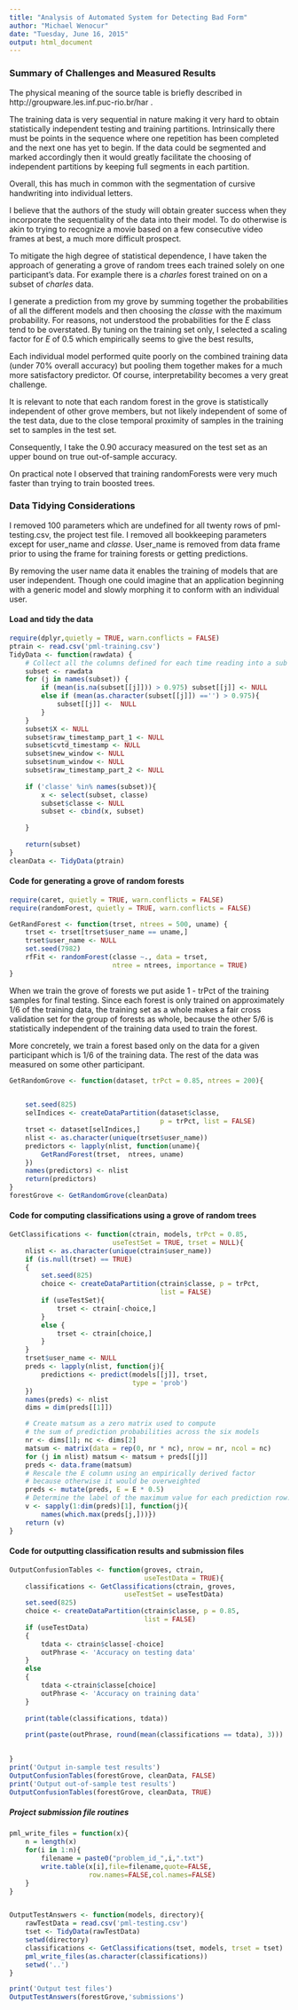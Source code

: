 ```yaml
---
title: "Analysis of Automated System for Detecting Bad Form"
author: "Michael Wenocur"
date: "Tuesday, June 16, 2015"
output: html_document
---
```

### Summary of Challenges and Measured Results
The physical meaning of the source table is briefly described in
http://groupware.les.inf.puc-rio.br/har .

The training data is very sequential in nature making it very hard to obtain statistically independent testing and training partitions. Intrinsically there must be points in the sequence where one repetition has been completed and the next one has yet to begin. If the data could be segmented and marked accordingly then it would greatly facilitate the choosing of independent partitions by keeping full segments in each partition.

Overall, this has much in common with the segmentation of cursive handwriting into individual letters.

I believe that the authors of the study will obtain greater success when they incorporate the sequentiality of the data into their model. To do otherwise is akin to trying to recognize a movie based on a few consecutive video frames at best, a much more difficult prospect.

To mitigate the high degree of statistical dependence, I have taken the approach of generating a grove of random trees each trained solely on one participant's data. For example there is a _charles_ forest trained on on a subset of _charles_ data. 

I generate a prediction from my grove by summing together the probabilities of all the different models and then choosing the _classe_ with the maximum probability. For reasons, not understood the probabilities for the _E_ class tend to be overstated. By tuning on the training set only, I selected a scaling factor for _E_ of 0.5 which empirically seems to give the best results,

Each individual model performed quite poorly on the combined training data (under 70% overall accuracy) but pooling them together makes for a much more satisfactory predictor. Of course, interpretability becomes a very great challenge.

It is relevant to note that each random forest in the grove is statistically independent of other grove members, but not likely independent of some of the test data, due to the close temporal proximity of samples in the training set to samples in the test set. 

Consequently, I take the 0.90 accuracy measured on the test set as an upper bound on true out-of-sample accuracy.

On practical note I observed that training randomForests were very much faster than trying to train boosted trees.

### Data Tidying Considerations
I removed 100 parameters which are undefined for all twenty rows of
pml-testing.csv, the project test file. I removed all bookkeeping parameters except for user\_name and _classe_. User\_name is removed from data frame prior to using the frame for training forests or getting predictions. 

By removing the user name data it enables the training of models that are user independent. Though one could imagine that an application beginning with a generic model and slowly morphing it to conform with an individual user.

#### Load and tidy the data

```r
require(dplyr,quietly = TRUE, warn.conflicts = FALSE)
ptrain <- read.csv('pml-training.csv')
TidyData <- function(rawdata) {
    # Collect all the columns defined for each time reading into a sub table
    subset <- rawdata
    for (j in names(subset)) {
        if (mean(is.na(subset[[j]])) > 0.975) subset[[j]] <- NULL
        else if (mean(as.character(subset[[j]]) =='') > 0.975){
            subset[[j]] <-  NULL
        }
    }
    subset$X <- NULL
    subset$raw_timestamp_part_1 <- NULL
    subset$cvtd_timestamp <- NULL
    subset$new_window <- NULL
    subset$num_window <- NULL
    subset$raw_timestamp_part_2 <- NULL
    
    if ('classe' %in% names(subset)){
        x <- select(subset, classe)
        subset$classe <- NULL
        subset <- cbind(x, subset)
        
    }
    
    return(subset)
}
cleanData <- TidyData(ptrain)
```

#### Code for generating a grove of random forests
```r
require(caret, quietly = TRUE, warn.conflicts = FALSE)
require(randomForest, quietly = TRUE, warn.conflicts = FALSE)

GetRandForest <- function(trset, ntrees = 500, uname) {
    trset <- trset[trset$user_name == uname,]
    trset$user_name <- NULL
    set.seed(7982)
    rfFit <- randomForest(classe ~., data = trset, 
                          ntree = ntrees, importance = TRUE)
}
```
When we train the grove of forests we put aside 1 - trPct of the training samples for final testing. Since each forest is only trained on approximately 1/6 of the training data, the training set
as a whole makes a fair cross validation set for the
group of forests as whole, because the other 5/6 is statistically
independent of the training data used to train the forest. 

More concretely, we train a forest based only on the data for a given participant which is 1/6 of the training data. The rest of the data was measured on some other participant.
```r
GetRandomGrove <- function(dataset, trPct = 0.85, ntrees = 200){

    
    set.seed(825)
    selIndices <- createDataPartition(dataset$classe,
                                      p = trPct, list = FALSE)
    trset <- dataset[selIndices,]
    nlist <- as.character(unique(trset$user_name))
    predictors <- lapply(nlist, function(uname){
        GetRandForest(trset,  ntrees, uname)
    })
    names(predictors) <- nlist
    return(predictors)
}
forestGrove <- GetRandomGrove(cleanData)
```

#### Code for computing classifications using a grove of random trees
```r
GetClassifications <- function(ctrain, models, trPct = 0.85, 
                          useTestSet = TRUE, trset = NULL){
    nlist <- as.character(unique(ctrain$user_name))
    if (is.null(trset) == TRUE)
    {
        set.seed(825)
        choice <- createDataPartition(ctrain$classe, p = trPct,
                                      list = FALSE)
        if (useTestSet){
            trset <- ctrain[-choice,]
        }
        else {
            trset <- ctrain[choice,]
        }
    }
    trset$user_name <- NULL
    preds <- lapply(nlist, function(j){ 
        predictions <- predict(models[[j]], trset, 
                               type = 'prob')
    })
    names(preds) <- nlist
    dims = dim(preds[[1]])

    # Create matsum as a zero matrix used to compute
    # the sum of prediction probabilities across the six models
    nr <- dims[1]; nc <- dims[2]
    matsum <- matrix(data = rep(0, nr * nc), nrow = nr, ncol = nc)
    for (j in nlist) matsum <- matsum + preds[[j]]
    preds <- data.frame(matsum)
    # Rescale the E column using an empirically derived factor
    # because otherwise it would be overweighted
    preds <- mutate(preds, E = E * 0.5)
    # Determine the label of the maximum value for each prediction row.
    v <- sapply(1:dim(preds)[1], function(j){
        names(which.max(preds[j,]))})
    return (v)
}
```

#### Code for outputting classification results and submission files
```r
OutputConfusionTables <- function(groves, ctrain, 
                                  useTestData = TRUE){
    classifications <- GetClassifications(ctrain, groves, 
                             useTestSet = useTestData)
    set.seed(825)
    choice <- createDataPartition(ctrain$classe, p = 0.85, 
                                  list = FALSE)
    if (useTestData)
    {
        tdata <- ctrain$classe[-choice]
        outPhrase <- 'Accuracy on testing data'
    }
    else
    {
        tdata <-ctrain$classe[choice]
        outPhrase <- 'Accuracy on training data'
    }
   
    print(table(classifications, tdata))
    
    print(paste(outPhrase, round(mean(classifications == tdata), 3)))
 

}
print('Output in-sample test results')
OutputConfusionTables(forestGrove, cleanData, FALSE)
print('Output out-of-sample test results')
OutputConfusionTables(forestGrove, cleanData, TRUE)
```

##### Project submission file routines
```r
pml_write_files = function(x){
    n = length(x)
    for(i in 1:n){
        filename = paste0("problem_id_",i,".txt")
        write.table(x[i],file=filename,quote=FALSE,
                    row.names=FALSE,col.names=FALSE)
    }
}


OutputTestAnswers <- function(models, directory){
    rawTestData = read.csv('pml-testing.csv')
    tset <- TidyData(rawTestData)
    setwd(directory)
    classifications <- GetClassifications(tset, models, trset = tset)
    pml_write_files(as.character(classifications))
    setwd('..')
}

print('Output test files')
OutputTestAnswers(forestGrove,'submissions')

```

